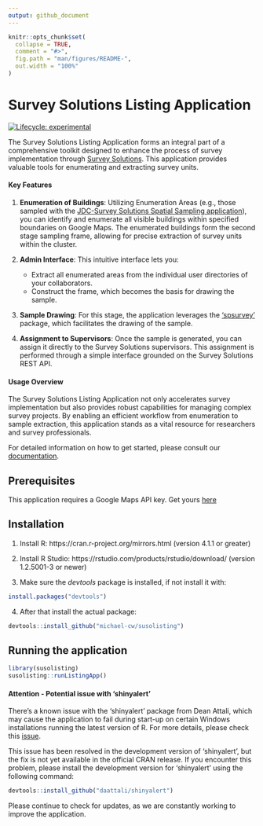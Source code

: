 ```yaml
---
output: github_document
---
```


<!-- README.md is generated from README.Rmd. Please edit that file -->

```r
knitr::opts_chunk$set(
  collapse = TRUE,
  comment = "#>",
  fig.path = "man/figures/README-",
  out.width = "100%"
)
```

# Survey Solutions Listing Application

<!-- badges: start -->
[![Lifecycle: experimental](https://img.shields.io/badge/lifecycle-experimental-orange.svg)](https://lifecycle.r-lib.org/articles/stages.html#experimental)
<!-- badges: end -->

<div align="justify">
The Survey Solutions Listing Application forms an integral part of a comprehensive toolkit designed to enhance the process of survey implementation through [Survey Solutions](https://docs.mysurvey.solutions/). This application provides valuable tools for enumerating and extracting survey units.

#### Key Features

1. **Enumeration of Buildings**: Utilizing Enumeration Areas (e.g., those sampled with the [JDC-Survey Solutions Spatial Sampling application](https://github.com/michael-cw/susogrdframe)), you can identify and enumerate all visible buildings within specified boundaries on Google Maps. The enumerated buildings form the second stage sampling frame, allowing for precise extraction of survey units within the cluster.

2. **Admin Interface**: This intuitive interface lets you:
    * Extract all enumerated areas from the individual user directories of your collaborators.
    * Construct the frame, which becomes the basis for drawing the sample.

3. **Sample Drawing**: For this stage, the application leverages the ['spsurvey'](https://usepa.github.io/spsurvey/) package, which facilitates the drawing of the sample.

4. **Assignment to Supervisors**: Once the sample is generated, you can assign it directly to the Survey Solutions supervisors. This assignment is performed through a simple interface grounded on the Survey Solutions REST API.

#### Usage Overview

The Survey Solutions Listing Application not only accelerates survey implementation but also provides robust capabilities for managing complex survey projects. By enabling an efficient workflow from enumeration to sample extraction, this application stands as a vital resource for researchers and survey professionals.

For detailed information on how to get started, please consult our [documentation](https://datanalytics.worldbank.org/SpatialSamplingManual/).


## Prerequisites

This application requires a Google Maps API key. Get yours [here](https://mapsplatform.google.com/)

## Installation

 1. Install R: https://cran.r-project.org/mirrors.html (version 4.1.1 or greater)

 2. Install R Studio: https://rstudio.com/products/rstudio/download/ (version 1.2.5001-3 or newer)

 3. Make sure the *devtools* package is installed, if not install it with:

```r
install.packages("devtools")

```


 4. After that install the actual package:

```r
devtools::install_github("michael-cw/susolisting")

```

## Running the application

```r
library(susolisting)
susolisting::runListingApp()

```


#### Attention - Potential issue with 'shinyalert'

There's a known issue with the 'shinyalert' package from Dean Attali, which may cause the application to fail during start-up on certain Windows installations running the latest version of R. For more details, please check this [issue](https://github.com/daattali/shinyalert/issues/75).

This issue has been resolved in the development version of 'shinyalert', but the fix is not yet available in the official CRAN release. If you encounter this problem, please install the development version for 'shinyalert' using the following command:


```r
devtools::install_github("daattali/shinyalert")

```


Please continue to check for updates, as we are constantly working to improve the application.
</div>
